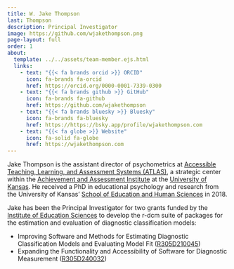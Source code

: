```yaml
---
title: W. Jake Thompson
last: Thompson
description: Principal Investigator
image: https://github.com/wjakethompson.png
page-layout: full
order: 1
about:
  template: ../../assets/team-member.ejs.html
  links:
    - text: "{{< fa brands orcid >}} ORCID"
      icon: fa-brands fa-orcid
      href: https://orcid.org/0000-0001-7339-0300
    - text: "{{< fa brands github >}} GitHub"
      icon: fa-brands fa-github
      href: https://github.com/wjakethompson
    - text: "{{< fa brands bluesky >}} Bluesky"
      icon: fa-brands fa-bluesky
      href: https://https://bsky.app/profile/wjakethompson.com
    - text: "{{< fa globe >}} Website"
      icon: fa-solid fa-globe
      href: https://wjakethompson.com
---
```


Jake Thompson is the assistant director of psychometrics at [Accessible Teaching, Learning, and Assessment Systems (ATLAS)](https://atlas.ku.edu), a strategic center within the [Achievement and Assessment Institute](https://aai.ku.edu) at the [University of Kansas](https://ku.edu).
He received a PhD in educational psychology and research from the University of Kansas' [School of Education and Human Sciences](https://soehs.ku.edu) in 2018.

Jake has been the Principal Investigator for two grants funded by the [Institute of Education Sciences](https://ies.ed.gov) to develop the r-dcm suite of packages for the estimation and evaluation of diagnostic classification models:

* Improving Software and Methods for Estimating Diagnostic Classification Models and Evaluating Model Fit ([R305D210045](https://ies.ed.gov/funding/grantsearch/details.asp?ID=4546))
* Expanding the Functionality and Accessibility of Software for Diagnostic Measurement ([R305D240032](https://ies.ed.gov/funding/grantsearch/details.asp?ID=6075))
